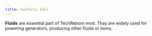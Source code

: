 ```yaml
---
title: Sulfuric Cell
---
```


<ItemImage file="sulfuric_acid_cell" alt="Sulfuric Cell" size="200" />


**Fluids** are essential part of TechReborn mod. Thay are widely used for powering generators, producing other fluids or items.

